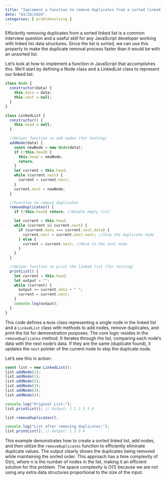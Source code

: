 ```yaml
---
title: "Implement a function to remove duplicates from a sorted linked list"
date: "03/26/2024"
categories: [ problemsolving ]
---
```


Efficiently removing duplicates from a sorted linked list is a common interview question and a useful skill for any JavaScript developer working with linked list data structures. Since the list is sorted, we can use this property to make the duplicate removal process faster than it would be with an unsorted list.

Let's look at how to implement a function in JavaScript that accomplishes this.  We'll start by defining a Node class and a LinkedList class to represent our linked list:


```javascript
class Node {
  constructor(data) {
    this.data = data;
    this.next = null;
  }
}

class LinkedList {
  constructor() {
    this.head = null;
  }

  //Helper function to add nodes (for testing)
  addNode(data) {
    const newNode = new Node(data);
    if (!this.head) {
      this.head = newNode;
      return;
    }
    let current = this.head;
    while (current.next) {
      current = current.next;
    }
    current.next = newNode;
  }

  //Function to remove duplicates
  removeDuplicates() {
    if (!this.head) return; //Handle empty list

    let current = this.head;
    while (current && current.next) {
      if (current.data === current.next.data) {
        current.next = current.next.next; //Skip the duplicate node
      } else {
        current = current.next; //Move to the next node
      }
    }
  }

  //Helper function to print the linked list (for testing)
  printList() {
    let current = this.head;
    let output = "";
    while (current) {
      output += current.data + " ";
      current = current.next;
    }
    console.log(output);
  }
}
```

This code defines a `Node` class representing a single node in the linked list and a `LinkedList` class with methods to add nodes, remove duplicates, and print the list for demonstration purposes.  The core logic resides in the `removeDuplicates` method.  It iterates through the list, comparing each node's data with the next node's data. If they are the same (duplicate found), it updates the `next` pointer of the current node to skip the duplicate node.

Let's see this in action:

```javascript
const list = new LinkedList();
list.addNode(1);
list.addNode(1);
list.addNode(2);
list.addNode(3);
list.addNode(3);
list.addNode(4);

console.log("Original List:");
list.printList(); // Output: 1 1 2 3 3 4

list.removeDuplicates();

console.log("List after removing duplicates:");
list.printList(); // Output: 1 2 3 4
```

This example demonstrates how to create a sorted linked list, add nodes, and then utilize the `removeDuplicates` function to efficiently eliminate duplicate values. The output clearly shows the duplicates being removed while maintaining the sorted order.  This approach has a time complexity of O(n), where n is the number of nodes in the list, making it an efficient solution for this problem.  The space complexity is O(1) because we are not using any extra data structures proportional to the size of the input.

